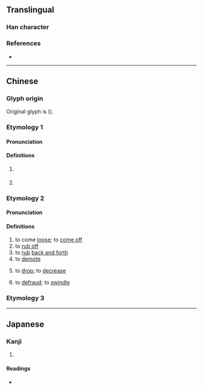 {{character info/new}}
==Translingual==

===Han character===
{{Han char|rn=101|rad=用|as=01|sn=6|four=27220|canj=HBQ|ids=⿱丿用}}

===References===
* {{Han ref|kx=0756.010|dkj=21705|dj=1166.030|hdz=10038.060|uh=752A|ud=29994|bh=CA46|bd=51782}}

----

==Chinese==

===Glyph origin===
Original glyph is {{l|zh|角}} (''{{w|Zihui}}'').

===Etymology 1===
{{zh-forms|alt=角}}

====Pronunciation====
{{zh-pron
|m=lù
|c=luk6
|h=pfs=
|md=
|mn=lo̍k
|mn-t=log8
|w=
|cat=pn
}}

====Definitions====
{{zh-hanzi}}

# {{n-g|Used in place names.}}
#: {{zh-x|^甪{lù}直|{{w|Luzhi}}, [[Jiangsu]]}}
#: {{zh-x|^甪{lù}堰|Luyan, [[Zhejiang]]}}
# {{surname|zh}}

===Etymology 2===
{{zh-forms|alt=黜}}
{{rfe|zh|Is it related to Cantonese 甩 (lat1) and Hakka 㪐 (lut)?}}

====Pronunciation====
{{zh-pron
|mn=lut
|mn-t=lug4
|cat=pn
}}

====Definitions====
{{zh-hanzi}} {{tcx|zh|Min Nan}}

# to come [[loose]]; to [[come off]]
# to [[rub off]]
# to [[rub]] [[back and forth]]
# to [[demote]]
# {{lb|zh|of prices|etc.}} to [[drop]]; to [[decrease]]
# to [[defraud]]; to [[swindle]]

===Etymology 3===
{{zh-see|角|v}}

----

==Japanese==

===Kanji===
{{ja-kanji|grade=|rs=用01}}

# {{defn|ja|sort=用01}}

====Readings====
* {{ja-readings|on=[[ろく]] (roku)|kun=[[つの]] (tsuno)|nanori=}}